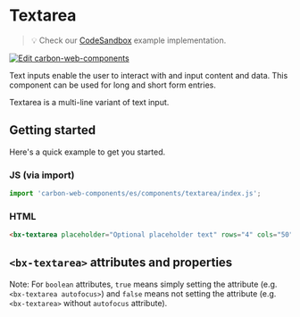 
# Textarea

> 💡 Check our
> [CodeSandbox](https://codesandbox.io/s/github/carbon-design-system/carbon-web-components/tree/main/examples/codesandbox/basic/components/textarea)
> example implementation.

[![Edit carbon-web-components](https://codesandbox.io/static/img/play-codesandbox.svg)](https://codesandbox.io/s/github/carbon-design-system/carbon-web-components/tree/main/examples/codesandbox/basic/components/textarea)

Text inputs enable the user to interact with and input content and data. This component can be used for long and short form entries.

Textarea is a multi-line variant of text input.

## Getting started

Here's a quick example to get you started.

### JS (via import)

```javascript
import 'carbon-web-components/es/components/textarea/index.js';
```

### HTML

```html
<bx-textarea placeholder="Optional placeholder text" rows="4" cols="50"></bx-textarea>
```

## `<bx-textarea>` attributes and properties

Note: For `boolean` attributes, `true` means simply setting the attribute (e.g. `<bx-textarea autofocus>`) and `false` means not setting the attribute (e.g. `<bx-textarea>` without `autofocus` attribute).

<Props of="bx-textarea" />
